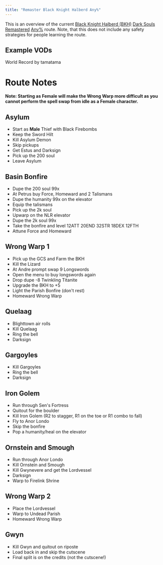 ```yaml
---
title: "Remaster Black Knight Halberd Any%"
---
```


This is an overview of the current [Black Knight Halberd (BKH)](//darksouls.wikidot.com/black-knight-halberd) [Dark Souls Remastered](/ds1remaster) [Any%](/ds1remaster/any) route. Note, that this does not include any safety strategies for people learning the route.

## Example VODs

World Record by tamatama

# Route Notes

**Note: Starting as Female will make the Wrong Warp more difficult as you cannot perform the spell swap from idle as a Female character.**

## Asylum

- Start as **Male** Thief with Black Firebombs
- Keep the Sword Hilt
- Kill Asylum Demon
- Skip pickups
- Get Estus and Darksign
- Pick up the 200 soul
- Leave Asylum

## Basin Bonfire

- Dupe the 200 soul 99x
- At Petrus buy Force, Homeward and 2 Talismans
- Dupe the humanity 99x on the elevator
- Equip the talismans
- Pick up the 2k soul
- Upwarp on the NLR elevator
- Dupe the 2k soul 99x
- Take the bonfire and level 12ATT 20END 32STR 18DEX 12FTH
- Attune Force and Homeward

## Wrong Warp 1

- Pick up the GCS and Farm the BKH
- Kill the Lizard
- At Andre prompt swap 9 Longswords
- Open the menu to buy longswords again
- Drop dupe -8 Twinkling Titanite
- Upgrade the BKH to +5
- Light the Parish Bonfire (don't rest)
- Homeward Wrong Warp

## Quelaag

- Blighttown air rolls
- Kill Quelaag
- Ring the bell
- Darksign

## Gargoyles

- Kill Gargoyles
- Ring the bell
- Darksign

## Iron Golem

- Run through Sen's Fortress
- Quitout for the boulder
- Kill Iron Golem (R2 to stagger, R1 on the toe or R1 combo to fall)
- Fly to Anor Londo
- Skip the bonfire
- Pop a humanity/heal on the elevator

## Ornstein and Smough

- Run through Anor Londo
- Kill Ornstein and Smough
- Kill Gwynevere and get the Lordvessel
- Darksign
- Warp to Firelink Shrine

## Wrong Warp 2

- Place the Lordvessel
- Warp to Undead Parish
- Homeward Wrong Warp

## Gwyn

- Kill Gwyn and quitout on riposte
- Load back in and skip the cutscene
- Final split is on the credits (not the cutscene!)